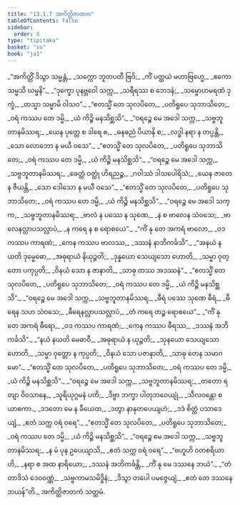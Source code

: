 ```yaml
---
title: "13.1.7 အကိတ္တိဇာတက"
tableOfContents: false
sidebar:
  order: 8
type: "tipitaka"
basket: "su"
book: "ja1"
---
```



<DynamicBreadcrumb />

<Division number="83" book="ja1">

<Paragraph number="2472" type="verses" book="ja1">
_“အကိတ္တိံ ဒိသွာ သမ္မန္တံ,_  
_သက္ကော ဘူတပတီ ဗြဝိ;_  
_ကိံ ပတ္ထယံ မဟာဗြဟ္မေ,_  
_ဧကော သမ္မသိ ဃမ္မနိ”._  

</Paragraph>

</Division>
<Division number="84" book="ja1">

<Paragraph number="2473" type="verses" book="ja1">
_“ဒုက္ခော ပုနဗ္ဘဝေါ သက္က,_  
_သရီရဿ စ ဘေဒနံ;_  
_သမ္မောဟမရဏံ ဒုက္ခံ,_  
_တသ္မာ သမ္မာမိ ဝါသဝ”._  

</Paragraph>

</Division>
<Division number="85" book="ja1">

<Paragraph number="2474" type="verses" book="ja1">
_“ဧတသ္မိံ တေ သုလပိတေ,_  
_ပတိရူပေ သုဘာသိတေ;_  
_ဝရံ ကဿပ တေ ဒမ္မိ,_  
_ယံ ကိဉ္စိ မနသိစ္ဆသိ”._  

</Paragraph>

</Division>
<Division number="86" book="ja1">

<Paragraph number="2475" type="verses" book="ja1">
_“ဝရဉ္စေ မေ အဒေါ သက္က,_  
_သဗ္ဗဘူတာနမိဿရ;_  
_ယေန ပုတ္တေ စ ဒါရေ စ,_  
_ဓနဓညံ ပိယာနိ စ;_  
_လဒ္ဓါ နရာ န တပ္ပန္တိ,_  
_သော လောဘော န မယီ ဝသေ”._  

</Paragraph>

</Division>
<Division number="87" book="ja1">

<Paragraph number="2476" type="verses" book="ja1">
_“ဧတသ္မိံ တေ သုလပိတေ,_  
_ပတိရူပေ သုဘာသိတေ;_  
_ဝရံ ကဿပ တေ ဒမ္မိ,_  
_ယံ ကိဉ္စိ မနသိစ္ဆသိ”._  

</Paragraph>

</Division>
<Division number="88" book="ja1">

<Paragraph number="2477" type="verses" book="ja1">
_“ဝရဉ္စေ မေ အဒေါ သက္က,_  
_သဗ္ဗဘူတာနမိဿရ;_  
_ခေတ္တံ ဝတ္ထုံ ဟိရညဉ္စ,_  
_ဂဝါဿံ ဒါသပေါရိသံ;_  
_ယေန ဇာတေန ဇီယန္တိ,_  
_သော ဒေါသော န မယီ ဝသေ”._  

</Paragraph>

</Division>
<Division number="89" book="ja1">

<Paragraph number="2478" type="verses" book="ja1">
_“ဧတသ္မိံ တေ သုလပိတေ,_  
_ပတိရူပေ သုဘာသိတေ;_  
_ဝရံ ကဿပ တေ ဒမ္မိ,_  
_ယံ ကိဉ္စိ မနသိစ္ဆသိ”._  

</Paragraph>

</Division>
<Division number="90" book="ja1">

<Paragraph number="2479" type="verses" book="ja1">
_“ဝရဉ္စေ မေ အဒေါ သက္က,_  
_သဗ္ဗဘူတာနမိဿရ;_  
_ဗာလံ န ပဿေ န သုဏေ,_  
_န စ ဗာလေန သံဝသေ;_  
_ဗာလေနလ္လာပသလ္လာပံ,_  
_န ကရေ န စ ရောစယေ”._  

</Paragraph>

</Division>
<Division number="91" book="ja1">

<Paragraph number="2480" type="verses" book="ja1">
_“ကိံ နု တေ အကရံ ဗာလော,_  
_ဝဒ ကဿပ ကာရဏံ;_  
_ကေန ကဿပ ဗာလဿ,_  
_ဒဿနံ နာဘိကင်္ခသိ”._  

</Paragraph>

</Division>
<Division number="92" book="ja1">

<Paragraph number="2481" type="verses" book="ja1">
_“အနယံ နယတိ ဒုမ္မေဓော,_  
_အဓုရာယံ နိယုဉ္ဇတိ;_  
_ဒုန္နယော သေယျသော ဟောတိ,_  
_သမ္မာ ဝုတ္တော ပကုပ္ပတိ;_  
_ဝိနယံ သော န ဇာနာတိ,_  
_သာဓု တဿ အဒဿနံ”._  

</Paragraph>

</Division>
<Division number="93" book="ja1">

<Paragraph number="2482" type="verses" book="ja1">
_“ဧတသ္မိံ တေ သုလပိတေ,_  
_ပတိရူပေ သုဘာသိတေ;_  
_ဝရံ ကဿပ တေ ဒမ္မိ,_  
_ယံ ကိဉ္စိ မနသိစ္ဆသိ”._  

</Paragraph>

</Division>
<Division number="94" book="ja1">

<Paragraph number="2483" type="verses" book="ja1">
_“ဝရဉ္စေ မေ အဒေါ သက္က,_  
_သဗ္ဗဘူတာနမိဿရ;_  
_ဓီရံ ပဿေ သုဏေ ဓီရံ,_  
_ဓီရေန သဟ သံဝသေ;_  
_ဓီရေနလ္လာပသလ္လာပံ,_  
_တံ ကရေ တဉ္စ ရောစယေ”._  

</Paragraph>

</Division>
<Division number="95" book="ja1">

<Paragraph number="2484" type="verses" book="ja1">
_“ကိံ နု တေ အကရံ ဓီရော,_  
_ဝဒ ကဿပ ကာရဏံ;_  
_ကေန ကဿပ ဓီရဿ,_  
_ဒဿနံ အဘိကင်္ခသိ”._  

</Paragraph>

</Division>
<Division number="96" book="ja1">

<Paragraph number="2485" type="verses" book="ja1">
_“နယံ နယတိ မေဓာဝီ,_  
_အဓုရာယံ န ယုဉ္ဇတိ;_  
_သုနယော သေယျသော ဟောတိ,_  
_သမ္မာ ဝုတ္တော န ကုပ္ပတိ;_  
_ဝိနယံ သော ပဇာနာတိ,_  
_သာဓု တေန သမာဂမော”._  

</Paragraph>

</Division>
<Division number="97" book="ja1">

<Paragraph number="2486" type="verses" book="ja1">
_“ဧတသ္မိံ တေ သုလပိတေ,_  
_ပတိရူပေ သုဘာသိတေ;_  
_ဝရံ ကဿပ တေ ဒမ္မိ,_  
_ယံ ကိဉ္စိ မနသိစ္ဆသိ”._  

</Paragraph>

</Division>
<Division number="98" book="ja1">

<Paragraph number="2487" type="verses" book="ja1">
_“ဝရဉ္စေ မေ အဒေါ သက္က,_  
_သဗ္ဗဘူတာနမိဿရ;_  
_တတော ရတျာ ဝိဝသာနေ,_  
_သူရိယုဂ္ဂမနံ ပတိ;_  
_ဒိဗ္ဗာ ဘက္ခာ ပါတုဘဝေယျုံ,_  
_သီလဝန္တော စ ယာစကာ._  

</Paragraph>

</Division>
<Division number="99" book="ja1">

<Paragraph number="2488" type="verses" book="ja1">
_ဒဒတော မေ န ခီယေထ,_  
_ဒတွာ နာနုတပေယျဟံ;_  
_ဒဒံ စိတ္တံ ပသာဒေယျံ,_  
_ဧတံ သက္က ဝရံ ဝရေ”._  

</Paragraph>

</Division>
<Division number="100" book="ja1">

<Paragraph number="2489" type="verses" book="ja1">
_“ဧတသ္မိံ တေ သုလပိတေ,_  
_ပတိရူပေ သုဘာသိတေ;_  
_ဝရံ ကဿပ တေ ဒမ္မိ,_  
_ယံ ကိဉ္စိ မနသိစ္ဆသိ”._  

</Paragraph>

</Division>
<Division number="101" book="ja1">

<Paragraph number="2490" type="verses" book="ja1">
_“ဝရဉ္စေ မေ အဒေါ သက္က,_  
_သဗ္ဗဘူတာနမိဿရ;_  
_န မံ ပုန ဥပေယျာသိ,_  
_ဧတံ သက္က ဝရံ ဝရေ”._  

</Paragraph>

</Division>
<Division number="102" book="ja1">

<Paragraph number="2491" type="verses" book="ja1">
_“ဗဟူဟိ ဝတစရိယာဟိ,_  
_နရာ စ အထ နာရိယော;_  
_ဒဿနံ အဘိကင်္ခန္တိ,_  
_ကိံ နု မေ ဒဿနေ ဘယံ”._  

</Paragraph>

</Division>
<Division number="103" book="ja1">

<Paragraph number="2492" type="verses" book="ja1">
_“တံ တာဒိသံ ဒေဝဝဏ္ဏံ,_  
_သဗ္ဗကာမသမိဒ္ဓိနံ;_  
_ဒိသွာ တပေါ ပမဇ္ဇေယျံ,_  
_ဧတံ တေ ဒဿနေ ဘယန်”တိ._  


</Paragraph>
</Division>

<Paragraph number="2493" type="center" book="ja1">
အကိတ္တိဇာတကံ သတ္တမံ.
</Paragraph>
